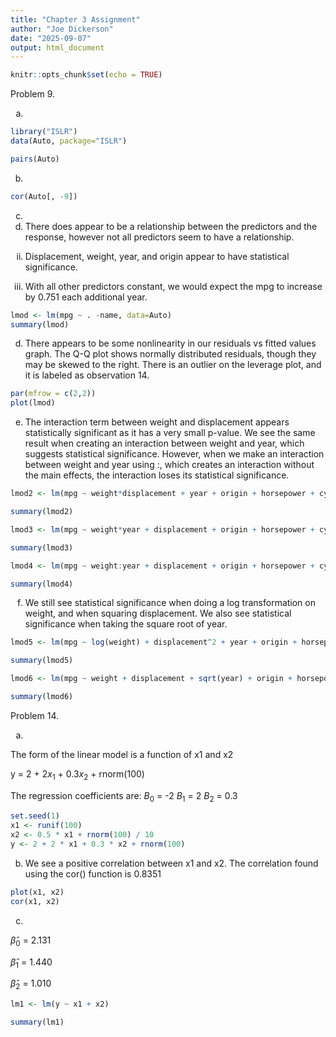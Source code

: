 ```yaml
---
title: "Chapter 3 Assignment"
author: "Joe Dickerson"
date: "2025-09-07"
output: html_document
---
```


```r
knitr::opts_chunk$set(echo = TRUE)
```

Problem 9.

a.

```r

library("ISLR")
data(Auto, package="ISLR")

pairs(Auto)

```

b.

```r

cor(Auto[, -9])

```

c. 

i. There does appear to be a relationship between the predictors and the response, however not all predictors seem to have a relationship.

ii. Displacement, weight, year, and origin appear to have statistical significance.

iii. With all other predictors constant, we would expect the mpg to increase by 0.751 each additional year.

```r

lmod <- lm(mpg ~ . -name, data=Auto)
summary(lmod)

```

d. There appears to be some nonlinearity in our residuals vs fitted values graph. The Q-Q plot shows normally distributed residuals, though they may be skewed to the right. There is an outlier on the leverage plot, and it is labeled as observation 14. 

```r

par(mfrow = c(2,2))
plot(lmod)

```

e. The interaction term between weight and displacement appears statistically significant as it has a very small p-value. We see the same result when creating an interaction between weight and year, which suggests statistical significance. However, when we make an interaction between weight and year using :, which creates an interaction without the main effects, the interaction loses its statistical significance. 

```r

lmod2 <- lm(mpg ~ weight*displacement + year + origin + horsepower + cylinders + acceleration, data=Auto)

summary(lmod2)

lmod3 <- lm(mpg ~ weight*year + displacement + origin + horsepower + cylinders + acceleration, data=Auto)

summary(lmod3)

lmod4 <- lm(mpg ~ weight:year + displacement + origin + horsepower + cylinders + acceleration, data=Auto)

summary(lmod4)

```

f. We still see statistical significance when doing a log transformation on weight, and when squaring displacement. We also see statistical significance when taking the square root of year. 

```r

lmod5 <- lm(mpg ~ log(weight) + displacement^2 + year + origin + horsepower + cylinders + acceleration, data=Auto)

summary(lmod5)

lmod6 <- lm(mpg ~ weight + displacement + sqrt(year) + origin + horsepower + cylinders + acceleration, data=Auto)

summary(lmod6)

```


Problem 14.

a. 

The form of the linear model is a function of x1 and x2

  y = 2 + 2$x_1$ + 0.3$x_2$ + rnorm(100)

  The regression coefficients are:
  $B_0$ = -2
  $B_1$ = 2
  $B_2$ = 0.3

```r

set.seed(1)
x1 <- runif(100)
x2 <- 0.5 * x1 + rnorm(100) / 10
y <- 2 + 2 * x1 + 0.3 * x2 + rnorm(100)

```

b. We see a positive correlation between x1 and x2. The correlation found using the cor() function is 0.8351

```r

plot(x1, x2)
cor(x1, x2)

```

c.

$\hat{\beta}_0$ = 2.131

$\hat{\beta}_1$ = 1.440

$\hat{\beta}_2$ = 1.010

```r

lm1 <- lm(y ~ x1 + x2)

summary(lm1)

```